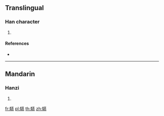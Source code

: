 {{character info/new}}
==Translingual==

===Han character===
{{Han char|rn=187|rad=馬|as=16|sn=26|four=74331|canj=SFTLF}}

# {{defn|Han|sort=馬16}}

====References====
* {{Han ref|kx=1446.370|dkj=45066|hdz=74583.020|uh=9A60|ud=39520|bh=F976|bd=63862}}

----

==Mandarin==

===Hanzi===
{{cmn-hanzi|pin=[[chí]] ([[chi2]]), [[yàn]] ([[yan4]])|wg=ch'ih<sup>2</sup>, yen<sup>4</sup>}}

# {{defn|lang=cmn|sort=馬16}}

[[fr:驠]]
[[pl:驠]]
[[th:驠]]
[[zh:驠]]